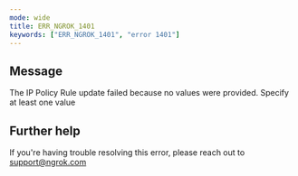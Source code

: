 ```yaml
---
mode: wide
title: ERR_NGROK_1401
keywords: ["ERR_NGROK_1401", "error 1401"]
---
```


## Message

The IP Policy Rule update failed because no values were provided. Specify at least one value

## Further help

If you're having trouble resolving this error, please reach out to [support@ngrok.com](mailto:support@ngrok.com?subject=Help%20with%20ERR_NGROK_1401)
